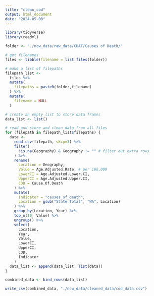 ```yaml
---
title: "clean_cod"
output: html_document
date: "2024-05-08"
---
```

```r
library(tidyverse)
library(readxl)

folder <- "./ncw_data/raw_data/CHAT/Causes of Death/"

# get filenames
files <- tibble(filename = list.files(folder))

# make a list of filepaths
filepath_list <-
  files %>%
  mutate(
    filepaths = paste0(folder,filename)
  ) %>%
  mutate(
    filename = NULL
  ) 

# create an empty list to store data frames
data_list <- list()

# read and store and clean data from all files 
for (filepath in filepath_list$filepaths) { 
  data <- 
    read.csv(filepath, skip=3) %>%
    filter(
      !is.na(Geography) & Geography != "" # filter out extra rows
    ) %>%
    rename(
      Location = Geography,
      Value = Age.Adjusted.Rate, # per 100,000
      LowerCI = Age.Adjusted.Lower.CI,
      UpperCI = Age.Adjusted.Upper.CI,
      COD = Cause.Of.Death
    ) %>%
    mutate(
      Indicator = "causes_of_death",
      Location = gsub("State Total", "WA", Location)
    ) %>%
    group_by(Location, Year) %>%
    top_n(10, Value) %>%
    ungroup() %>%
    select(
      Location,
      Year,
      Value,
      LowerCI,
      UpperCI,
      COD,
      Indicator
    )
  data_list <- append(data_list, list(data))
}

combined_data <- bind_rows(data_list)

write_csv(combined_data, "./ncw_data/cleaned_data/cod_data.csv")
```

